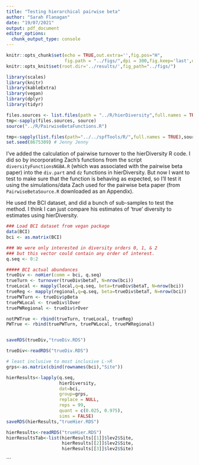 ```yaml
---
title: "Testing hierarchical pairwise beta"
author: "Sarah Flanagan"
date: "19/07/2021"
output: pdf_document
editor_options: 
  chunk_output_type: console
---
```



```r
knitr::opts_chunk$set(echo = TRUE,out.extra='',fig.pos="H",
                      fig.path = "../figs/",dpi = 300,fig.keep='last',dev='png')
knitr::opts_knit$set(root.dir='../results/',fig_path="../figs/")
```
```r
library(scales)
library(knitr)
library(kableExtra)
library(vegan)
library(dplyr)
library(tidyr)

files.sources <- list.files(path = "../R/hierDiversity",full.names = TRUE)
tmp<-sapply(files.sources, source)
source("../R/PairwiseBetaFunctions.R")

tmp<-sapply(list.files(path="../../spfTools/R/",full.names = TRUE),source)
set.seed(8675309) # Jenny Jenny
```


I've added the calculation of pairwise turnover to the hierDiversity R code. I did so by incorporating Zach's functions from the script `diversityFunctionsNGBA.R` (which was associated with the pairwise beta paper) into the `div.part` and `dz` functions in hierDiversity. But now I want to test to make sure that the function is behaving as expected, so I'll test it using the simulations/data Zach used for the pairwise beta paper (from `PairwiseBetaSource.R` downloaded as an Appendix). 

He used the BCI dataset, and did a bunch of sub-samples to test the method. I think I can just compare his estimates of 'true' diversity to estimates using hierDiversity.

```r
### Load BCI dataset from vegan package
data(BCI) 
bci <- as.matrix(BCI)
```

```r
### We were only interested in diversity orders 0, 1, & 2 
### but this vector could contain any order of interest.
q.seq <- 0:2 

##### BCI actual abundances  
trueDiv <- noHier(comm = bci, q.seq)
trueTurn <- turnover(trueDiv$betaT, N=nrow(bci))
trueLocal <- mapply(local,q=q.seq, beta=trueDiv$betaT, N=nrow(bci))
trueReg <- mapply(regional,q=q.seq, beta=trueDiv$betaT, N=nrow(bci))
truePWTurn <- trueDiv$pBeta
truePWLocal <- trueDiv$lOver
truePWRegional <- trueDiv$rOver

notPWTrue <- rbind(trueTurn, trueLocal, trueReg)
PWTrue <- rbind(truePWTurn, truePWLocal, truePWRegional)


saveRDS(trueDiv,"trueDiv.RDS")
```
```r
trueDiv<-readRDS("trueDiv.RDS")
```


```r
# least inclusive to most inclusive L->R
grps<-as.matrix(cbind(rownames(bci),"Site"))

hierResults<-lapply(q.seq,
                    hierDiversity,
                    dat=bci, 
                    group=grps, 
                    replace = NULL,
                    reps = 99, 
                    quant = c(0.025, 0.975), 
                    sims = FALSE)
saveRDS(hierResults,"trueHier.RDS")
```
```r
hierResults<-readRDS("trueHier.RDS")
hierResultsTab<-list(hierResults[[1]]$lev2$Site,
                     hierResults[[2]]$lev2$Site,
                     hierResults[[3]]$lev2$Site)
```

```







